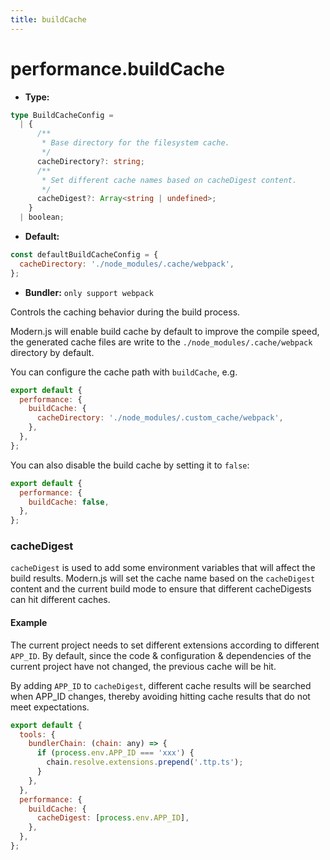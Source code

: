 ```yaml
---
title: buildCache
---
```


# performance.buildCache

- **Type:**

```ts
type BuildCacheConfig =
  | {
      /**
       * Base directory for the filesystem cache.
       */
      cacheDirectory?: string;
      /**
       * Set different cache names based on cacheDigest content.
       */
      cacheDigest?: Array<string | undefined>;
    }
  | boolean;
```

- **Default:**

```js
const defaultBuildCacheConfig = {
  cacheDirectory: './node_modules/.cache/webpack',
};
```

- **Bundler:** `only support webpack`

Controls the caching behavior during the build process.

Modern.js will enable build cache by default to improve the compile speed, the generated cache files are write to the `./node_modules/.cache/webpack` directory by default.

You can configure the cache path with `buildCache`, e.g.

```js
export default {
  performance: {
    buildCache: {
      cacheDirectory: './node_modules/.custom_cache/webpack',
    },
  },
};
```

You can also disable the build cache by setting it to `false`:

```js
export default {
  performance: {
    buildCache: false,
  },
};
```

### cacheDigest

`cacheDigest` is used to add some environment variables that will affect the build results. Modern.js will set the cache name based on the `cacheDigest` content and the current build mode to ensure that different cacheDigests can hit different caches.

#### Example

The current project needs to set different extensions according to different `APP_ID`. By default, since the code & configuration & dependencies of the current project have not changed, the previous cache will be hit.

By adding `APP_ID` to `cacheDigest`, different cache results will be searched when APP_ID changes, thereby avoiding hitting cache results that do not meet expectations.

```js
export default {
  tools: {
    bundlerChain: (chain: any) => {
      if (process.env.APP_ID === 'xxx') {
        chain.resolve.extensions.prepend('.ttp.ts');
      }
    },
  },
  performance: {
    buildCache: {
      cacheDigest: [process.env.APP_ID],
    },
  },
};
```
